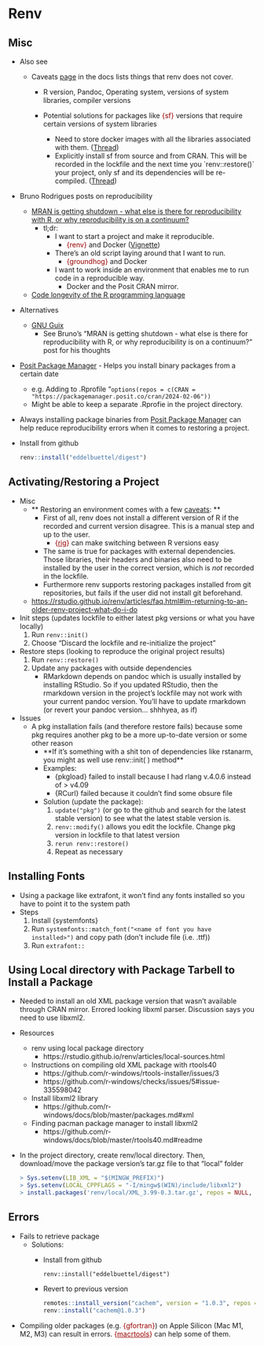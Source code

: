 # Renv {#sec-renv- .unnumbered}

## Misc {#sec-renv-misc .unnumbered}

-   Also see

    -   Caveats [page](https://rstudio.github.io/renv/articles/renv.html#caveats) in the docs lists things that renv does not cover.
        -   R version, Pandoc, Operating system, versions of system libraries, compiler versions

        -   Potential solutions for packages like [{sf}]{style="color: #990000"} versions that require certain versions of system libraries

            -   Need to store docker images with all the libraries associated with them. ([Thread](https://mastodon.social/@eddelbuettel/112671629388329644))
            -   Explicitly install sf from source and from CRAN. This will be recorded in the lockfile and the next time you \`renv::restore()\` your project, only sf and its dependencies will be re-compiled. ([Thread](https://fosstodon.org/@eliocamp@mastodon.social/112674649534386956))

-   Bruno Rodrigues posts on reproducibility

    -   [MRAN is getting shutdown - what else is there for reproducibility with R, or why reproducibility is on a continuum?](https://www.brodrigues.co/blog/2023-01-12-repro_r/)
        -   tl;dr:
            -   I want to start a project and make it reproducible.
                -   [{renv}]{style="color: #990000"} and Docker ([Vignette](https://rstudio.github.io/renv/articles/docker.html))
            -   There's an old script laying around that I want to run.
                -   [{groundhog}]{style="color: #990000"} and Docker
            -   I want to work inside an environment that enables me to run code in a reproducible way.
                -   Docker and the Posit CRAN mirror.
    -   [Code longevity of the R programming language](https://www.brodrigues.co/blog/2022-12-21-longevity/)

-   Alternatives

    -   [GNU Guix](https://hpc.guix.info/blog/2022/12/cran-a-practical-example-for-being-reproducible-at-large-scale-using-gnu-guix/)
        -   See Bruno's "MRAN is getting shutdown - what else is there for reproducibility with R, or why reproducibility is on a continuum?" post for his thoughts

-   [Posit Package Manager](https://packagemanager.posit.co/client/#/) - Helps you install binary packages from a certain date

    -   e.g. Adding to .Rprofile "`options(repos = c(CRAN = "https://packagemanager.posit.co/cran/2024-02-06"))`
    -   Might be able to keep a separate .Rprofie in the project directory.

-   Always installing package binaries from [Posit Package Manager](https://packagemanager.posit.co/) can help reduce reproducibility errors when it comes to restoring a project.

-   Install from github

    ``` r
    renv::install("eddelbuettel/digest")
    ```

## Activating/Restoring a Project {#sec-renv-actrest .unnumbered}

-   Misc
    -   \*\* Restoring an environment comes with a few [caveats](https://rstudio.github.io/renv/articles/renv.html#caveats): \*\*
        -   First of all, renv does not install a different version of R if the recorded and current version disagree. This is a manual step and up to the user.
            -   [{]{style="color: #990000"}[rig](https://github.com/r-lib/rig){style="color: #990000"}[}]{style="color: #990000"} can make switching between R versions easy
        -   The same is true for packages with external dependencies. Those libraries, their headers and binaries also need to be installed by the user in the correct version, which is *not* recorded in the lockfile.
        -   Furthermore renv supports restoring packages installed from git repositories, but fails if the user did not install git beforehand.
    -   <https://rstudio.github.io/renv/articles/faq.html#im-returning-to-an-older-renv-project-what-do-i-do>
-   Init steps (updates lockfile to either latest pkg versions or what you have locally)
    1.  Run `renv::init()`
    2.  Choose "Discard the lockfile and re-initialize the project"
-   Restore steps (looking to reproduce the original project results)
    1.  Run `renv::restore()`
    2.  Update any packages with outside dependencies
        -   RMarkdown depends on pandoc which is usually installed by installing RStudio. So if you updated RStudio, then the rmarkdown version in the project's lockfile may not work with your current pandoc version. You'll have to update rmarkdown (or revert your pandoc version... shhhyea, as if)
-   Issues
    -   A pkg installation fails (and therefore restore fails) because some pkg requires another pkg to be a more up-to-date version or some other reason
        -   \*\*If it's something with a shit ton of dependencies like rstanarm, you might as well use renv::init( ) method\*\*
        -   Examples:
            -   {pkgload} failed to install because I had rlang v.4.0.6 instead of \> v4.09
            -   {RCurl} failed because it couldn't find some obsure file
        -   Solution (update the package):
            1.  `update("pkg")` (or go to the github and search for the latest stable version) to see what the latest stable version is.
            2.  `renv::modify()` allows you edit the lockfile. Change pkg version in lockfile to that latest version
            3.  `rerun renv::restore()`
            4.  Repeat as necessary

## Installing Fonts {#sec-renv-font .unnumbered}

-   Using a package like extrafont, it won't find any fonts installed so you have to point it to the system path
-   Steps
    1.  Install {systemfonts}
    2.  Run `systemfonts::match_font("<name of font you have installed>")` and copy path (don't include file (i.e. .ttf))
    3.  Run `extrafont::`

## Using Local directory with Package Tarbell to Install a Package

-   Needed to install an old XML package version that wasn't available through CRAN mirror. Errored looking libxml parser. Discussion says you need to use libxml2.

-   Resources

    -   renv using local package directory
        -   https://rstudio.github.io/renv/articles/local-sources.html
    -   Instructions on compiling old XML package with rtools40
        -   https://github.com/r-windows/rtools-installer/issues/3
        -   https://github.com/r-windows/checks/issues/5#issue-335598042
    -   Install libxml2 library
        -   https://github.com/r-windows/docs/blob/master/packages.md#xml
    -   Finding pacman package manager to install libxml2
        -   https://github.com/r-windows/docs/blob/master/rtools40.md#readme

-   In the project directory, create renv/local directory. Then, download/move the package version's tar.gz file to that "local" folder

    ``` r
    > Sys.setenv(LIB_XML = "$(MINGW_PREFIX)")
    > Sys.setenv(LOCAL_CPPFLAGS = "-I/mingw$(WIN)/include/libxml2")
    > install.packages('renv/local/XML_3.99-0.3.tar.gz', repos = NULL, type = 'source')
    ```

## Errors

-   Fails to retrieve package
    -   Solutions:
        -   Install from github

            ```         
            renv::install("eddelbuettel/digest")
            ```

        -   Revert to previous version

            ``` r
            remotes::install_version("cachem", version = "1.0.3", repos = "http://cran.us.r-project.org")
            renv::install("cachem@1.0.3")
            ```
-   Compiling older packages (e.g. [{gfortran}]{style="color: #990000"}) on Apple Silicon (Mac M1, M2, M3) can result in errors. [{]{style="color: #990000"}[macrtools](https://github.com/coatless-mac/macrtools/){style="color: #990000"}[}]{style="color: #990000"} can help some of them.
